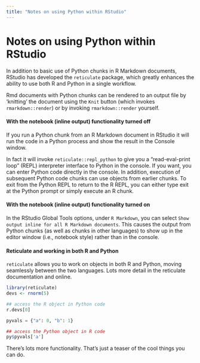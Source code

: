 ```yaml
---
title: "Notes on using Python within RStudio"
---
```


# Notes on using Python within RStudio

In addition to basic use of Python chunks in R Markdown documents, RStudio has developed the `reticulate` package, which greatly enhances the ability to use both R and Python in a single workflow.

Rmd documents with Python chunks can be rendered to an output file by 'knitting' the document using the `Knit` button (which invokes `rmarkdown::render`) or by invoking `rmarkdown::render` yourself.

#### With the notebook (inline output) functionality turned off

If you run a Python chunk from an R Markdown document in RStudio it will run the code in a Python process and show the result in the Console window.

In fact it will invoke `reticulate::repl_python` to give you a "read-eval-print loop" (REPL) interpreter interface to Python in the console. If you want, you can enter Python code directly in the console. In addition, execution of subsequent Python code chunks can use objects from earlier chunks. To exit from the Python REPL to return to the R REPL, you can either type exit at the Python prompt or simply execute an R chunk.

#### With the notebook (inline output) functionality turned on

In the RStudio Global Tools options, under `R Markdown`, you can select `Show output inline for all R Markdown documents`. This causes the output from Python chunks (as well as chunks in other languages) to show up in the editor window (i.e., notebook style) rather than in the console.

#### Reticulate and working in both R and Python

`reticulate` allows you to work on objects in both R and Python, moving seamlessly between the two languages. Lots more detail in the reticulate documentation and online.

```r
library(reticulate)
devs <- rnorm(5)
```

```python
## access the R object in Python code
r.devs[0]

pyvals = {"a": 0, "b": 1}
```

```r
## access the Python object in R code
py$pyvals['a']
```

There's lots more functionality. That's just a teaser of the cool things you can do.
